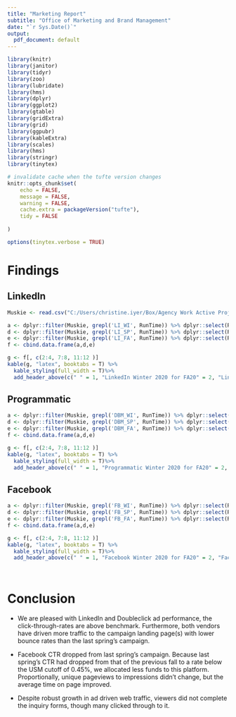 ```yaml
---
title: "Marketing Report"
subtitle: "Office of Marketing and Brand Management"
date: "`r Sys.Date()`"
output:
  pdf_document: default
---
```


```r

library(knitr)
library(janitor)
library(tidyr)
library(zoo)
library(lubridate)
library(hms)
library(dplyr)
library(ggplot2)
library(gtable)
library(gridExtra)
library(grid)
library(ggpubr)
library(kableExtra)
library(scales)
library(hms)
library(stringr)
library(tinytex)

# invalidate cache when the tufte version changes
knitr::opts_chunk$set(
	echo = FALSE,
	message = FALSE,
	warning = FALSE,
	cache.extra = packageVersion("tufte"),
	tidy = FALSE
	
)

```


```r
options(tinytex.verbose = TRUE)
```

# Findings

## LinkedIn

```r
Muskie <- read.csv("C:/Users/christine.iyer/Box/Agency Work Active Projects/Muskie/Data.csv", header = T, stringsAsFactors = F)
```

```r

a <- dplyr::filter(Muskie, grepl('LI_WI', RunTime)) %>% dplyr::select(RunTime:POL)
d <- dplyr::filter(Muskie, grepl('LI_SP', RunTime)) %>% dplyr::select(RunTime:POL)
e <- dplyr::filter(Muskie, grepl('LI_FA', RunTime)) %>% dplyr::select(RunTime:POL)
f <- cbind.data.frame(a,d,e)

g <- f[, c(2:4, 7:8, 11:12 )]
kable(g, "latex", booktabs = T) %>% 
  kable_styling(full_width = T)%>%
  add_header_above(c(" " = 1, "LinkedIn Winter 2020 for FA20" = 2, "LinkedIn Spring 2019 for FA19" = 2, "LinkedIn Fall 2018 for FA19" = 2))
```

## Programmatic

```r

a <- dplyr::filter(Muskie, grepl('DBM_WI', RunTime)) %>% dplyr::select(RunTime:POL)
d <- dplyr::filter(Muskie, grepl('DBM_SP', RunTime)) %>% dplyr::select(RunTime:POL)
e <- dplyr::filter(Muskie, grepl('DBM_FA', RunTime)) %>% dplyr::select(RunTime:POL)
f <- cbind.data.frame(a,d,e)

g <- f[, c(2:4, 7:8, 11:12 )]
kable(g, "latex", booktabs = T) %>% 
  kable_styling(full_width = T)%>%
  add_header_above(c(" " = 1, "Programmatic Winter 2020 for FA20" = 2, "Programmatic Spring 2019 for FA19" = 2, "Programmatic Fall 2019 for FA19" = 2))
```


## Facebook

```r

a <- dplyr::filter(Muskie, grepl('FB_WI', RunTime)) %>% dplyr::select(RunTime:POL)
d <- dplyr::filter(Muskie, grepl('FB_SP', RunTime)) %>% dplyr::select(RunTime:POL)
e <- dplyr::filter(Muskie, grepl('FB_FA', RunTime)) %>% dplyr::select(RunTime:POL)
f <- cbind.data.frame(a,d,e)

g <- f[, c(2:4, 7:8, 11:12 )]
kable(g, "latex", booktabs = T) %>% 
  kable_styling(full_width = T)%>%
  add_header_above(c(" " = 1, "Facebook Winter 2020 for FA20" = 2, "Facebook Spring 2019 for FA18" = 2, "Facebook Fall 2019 for FA19" = 2))

  
```







# Conclusion

* We are pleased with LinkedIn and Doubleclick ad performance, the click-through-rates are above benchmark. Furthermore, both vendors have driven more traffic to the campaign landing page(s) with lower bounce rates than the last spring's campaign.

* Facebook CTR dropped from last spring's campaign. Because last spring's CTR had dropped from that of the previous fall to a rate below the USM cutoff of 0.45%, we allocated less funds to this platform. Proportionally, unique pageviews to impressions didn't change, but the average time on page improved. 

* Despite robust growth in ad driven web traffic, viewers did not complete the inquiry forms, though many clicked through to it. 


